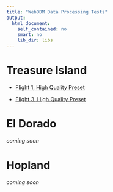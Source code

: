 ```yaml
---
title: "WebODM Data Processing Tests" 
output: 
  html_document: 
    self_contained: no
    smart: no
    lib_dir: libs
---
```


# Treasure Island 

* <a href="ti_2018-02-17_flt01_stch01.html" target="_blank">Flight 1, High Quality Preset</a>

* <a href="ti_2018-02-17_flt03_stch01.html" target="_blank">Flight 3, High Quality Preset</a>

# El Dorado

*coming soon*

# Hopland

*coming soon*







